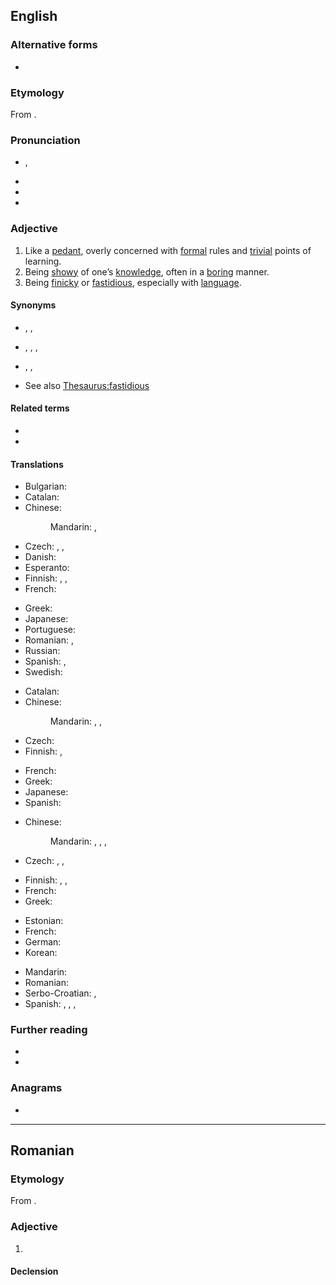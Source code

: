 ==English==
{{was wotd|2006|March|31}}

===Alternative forms===
* {{l|en|pedantick}} {{qualifier|obsolete}}

===Etymology===
From {{suffix|en|pedant|ic}}.

===Pronunciation===
* {{enPR|pa-dăn'tĭk}}, {{IPA|en|/pəˈdæn.tɪk/}}
* {{audio|en|en-us-pedantic.ogg|Audio (US)}}
* {{audio|en|en-au-pedantic.ogg|Audio (AU)}}
* {{rhymes|en|æntɪk|s=3}}

===Adjective===
{{en-adj}}

# Like a [[pedant]], overly concerned with [[formal]] rules and [[trivial]] points of learning.
# Being [[showy]] of one’s [[knowledge]], often in a [[boring]] manner.
# Being [[finicky]] or [[fastidious]], especially with [[language]].

====Synonyms====
* {{sense|like a pedant}} {{qualifier|informal, derogatory}} {{l|en|anal-retentive}}, {{l|en|fussy}}, {{l|en|nit-picky}}
* {{sense|showy of one's knowledge}} {{qualifier|sometimes applicable}} {{l|en|nit-picky}}, {{l|en|ostentatious}}, {{l|en|pedagogical}}, {{l|en|pretentious}}
* {{sense|finicky with language}} {{l|en|fussy}}, {{l|en|nit-picky}}, {{l|en|inkhorn}}
* See also [[Thesaurus:fastidious]]

====Related terms====
* {{l|en|pedant}}
* {{l|en|pedantry}}

====Translations====
{{trans-top|like a pedant}}
* Bulgarian: {{t+|bg|педантичен}}
* Catalan: {{t|ca|pedant}}
* Chinese:
*: Mandarin: {{t+|cmn|教條|sc=Hani}}, {{t+|cmn|教条|tr=jiàotiáo|sc=Hani}}
* Czech: {{t+|cs|pedantský}}, {{t|cs|pedantický}}, {{t|cs|puntíčkářský}}
* Danish: {{t|da|pedantisk}}
* Esperanto: {{t|eo|pedimenta}}
* Finnish: {{t+|fi|pedanttinen}}, {{t+|fi|pikkumainen}}, {{t+|fi|pikkutarkka}}
* French: {{t+|fr|méticuleux}}
{{trans-mid}}
* Greek: {{t+|el|σχολαστικός}}
* Japanese: {{t+|ja|杓子定規|tr=しゃくしじょうぎ, shakushi jyogi|sc=Jpan}}
* Portuguese: {{t+|pt|pedante}}
* Romanian: {{t+|ro|meticulos}}, {{t+|ro|pedant}}
* Russian: {{t+|ru|педанти́чный|sc=Cyrl}}
* Spanish: {{t+|es|pedante}}, {{t+|es|pretencioso}}
* Swedish: {{t+|sv|pedantisk}}
{{trans-bottom}}

{{trans-top|being showy of one's knowledge}}
* Catalan: {{t|ca|pedant}}
* Chinese:
*: Mandarin: {{t+|cmn|掉書袋|sc=Hani}}, {{t+|cmn|掉书袋|tr=diàoshūdài|sc=Hani}}, {{t+|cmn|舞文弄墨|tr=wǔwénnòngmò|sc=Hani}}
* Czech: {{t|cs|mentorský}}
* Finnish: {{t+|fi|pedanttinen}}, {{t+|fi|rikkiviisas}}
{{trans-mid}}
* French: {{t+|fr|pédant}}
* Greek: {{t+|el|δοκησίσοφος}}
* Japanese: {{t|ja|学者ぶった|tr=がくしゃぶった, gakusha butta|sc=Jpan}}
* Spanish: {{t+|es|pedante}}
{{trans-bottom}}

{{trans-top|being finicky with language}}
* Chinese:
*: Mandarin: {{t+|cmn|摳字眼|sc=Hani}}, {{t+|cmn|抠字眼|tr=kōuzìyǎn|sc=Hani}}, {{t+|cmn|鑽牛角尖|sc=Hani}}, {{t+|cmn|钻牛角尖|tr=zuānniújiǎojiān|sc=Hani}}
* Czech: {{t+|cs|pedantský}}, {{t|cs|pedantický}}, {{t+|cs|slovíčkářský}}
{{trans-mid}}
* Finnish: {{t+|fi|pedanttinen}}, {{t|fi|sanatarkka}}, {{t+|fi|kirjaimellinen}}
* French: {{t+|fr|pointilleux}}
* Greek: {{t+|el|σχολαστικός}}
{{trans-bottom}}

{{checktrans-top}}
* Estonian: {{t-check|et|pedantne}}
* French: {{t+check|fr|pédant}}
* German: {{t+check|de|pedantisch}}
* Korean: {{t-check|ko|현학적인}}
{{trans-mid}}
* Mandarin: {{t-check|cmn|賣弄學問的;炫學者}}
* Romanian: {{t+check|ro|pedant}}
* Serbo-Croatian: {{t+check|sh|pèdantan}}, {{t-check|sh|пѐдантан|sc=Cyrl}}
* Spanish: {{t+check|es|cursi}}, {{t+check|es|maniático}}, {{t+check|es|pedante}}, {{t+check|es|puntilloso}}
{{trans-bottom}}

===Further reading===
* {{R:Century 1911}}
* {{R:OneLook}}

===Anagrams===
* {{anagrams|en|a=acdeinpt|depactin|pentacid|pentadic}}

{{C|en|Personality}}

----

==Romanian==

===Etymology===
From {{af|ro|pedant|-ic}}.

===Adjective===
{{ro-adj}}

# {{l|en|pedantic}}

====Declension====
{{ro-decl-adj}}
